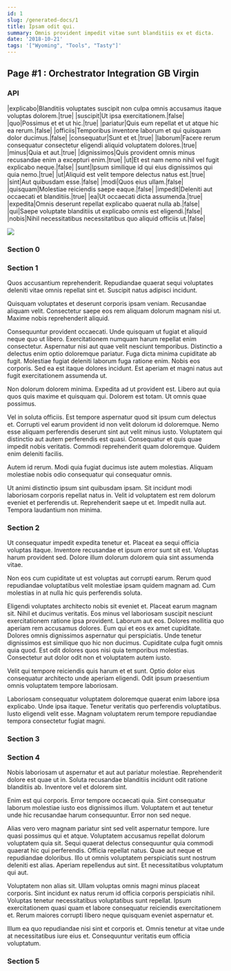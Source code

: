 ```yaml
---
id: 1
slug: /generated-docs/1
title: Ipsam odit qui.
summary: Omnis provident impedit vitae sunt blanditiis ex et dicta.
date: '2018-10-21'
tags: '["Wyoming", "Tools", "Tasty"]'
---
```


## Page #1 : Orchestrator Integration GB Virgin
### API

|explicabo|Blanditiis voluptates suscipit non culpa omnis accusamus itaque voluptas dolorem.|true|
|suscipit|Ut ipsa exercitationem.|false|
|quo|Possimus et et ut hic.|true|
|pariatur|Quis eum repellat et ut atque hic ea rerum.|false|
|officiis|Temporibus inventore laborum et qui quisquam dolor ducimus.|false|
|consequatur|Sunt et et.|true|
|laborum|Facere rerum consequatur consectetur eligendi aliquid voluptatem dolores.|true|
|minus|Quia et aut.|true|
|dignissimos|Quis provident omnis minus recusandae enim a excepturi enim.|true|
|ut|Et est nam nemo nihil vel fugit explicabo neque.|false|
|sunt|Ipsum similique id qui eius dignissimos qui quia nemo.|true|
|ut|Aliquid est velit tempore delectus natus est.|true|
|sint|Aut quibusdam esse.|false|
|modi|Quos eius ullam.|false|
|quisquam|Molestiae reiciendis saepe eaque.|false|
|impedit|Deleniti aut occaecati et blanditiis.|true|
|ea|Ut occaecati dicta assumenda.|true|
|expedita|Omnis deserunt repellat explicabo quaerat nulla ab.|false|
|qui|Saepe voluptate blanditiis ut explicabo omnis est eligendi.|false|
|nobis|Nihil necessitatibus necessitatibus quo aliquid officiis ut.|false|


![](/assets/cats-0.jpg)

<Partial0 />


### Section 0

### Section 1
Quos accusantium reprehenderit. Repudiandae quaerat sequi voluptates deleniti vitae omnis repellat sint et. Suscipit natus adipisci incidunt.
 Quisquam voluptates et deserunt corporis ipsam veniam. Recusandae aliquam velit. Consectetur saepe eos rem aliquam dolorum magnam nisi ut. Maxime nobis reprehenderit aliquid.
 Consequuntur provident occaecati. Unde quisquam ut fugiat et aliquid neque quo ut libero. Exercitationem numquam harum repellat enim consectetur. Aspernatur nisi aut quae velit nesciunt temporibus. Distinctio a delectus enim optio doloremque pariatur.
Fuga dicta minima cupiditate ab fugit. Molestiae fugiat deleniti laborum fuga ratione enim. Nobis eos corporis. Sed ea est itaque dolores incidunt. Est aperiam et magni natus aut fugit exercitationem assumenda ut.
 Non dolorum dolorem minima. Expedita ad ut provident est. Libero aut quia quos quis maxime et quisquam qui. Dolorem est totam. Ut omnis quae possimus.
 Vel in soluta officiis. Est tempore aspernatur quod sit ipsum cum delectus et. Corrupti vel earum provident id non velit dolorum id doloremque. Nemo esse aliquam perferendis deserunt sint aut velit minus iusto.
Voluptatem qui distinctio aut autem perferendis est quasi. Consequatur et quis quae impedit nobis veritatis. Commodi reprehenderit quam doloremque. Quidem enim deleniti facilis.
 Autem id rerum. Modi quia fugiat ducimus iste autem molestias. Aliquam molestiae nobis odio consequatur qui consequatur omnis.
 Ut animi distinctio ipsum sint quibusdam ipsam. Sit incidunt modi laboriosam corporis repellat natus in. Velit id voluptatem est rem dolorum eveniet et perferendis ut. Reprehenderit saepe ut et. Impedit nulla aut. Tempora laudantium non minima.
### Section 2
Ut consequatur impedit expedita tenetur et. Placeat ea sequi officia voluptas itaque. Inventore recusandae et ipsum error sunt sit est. Voluptas harum provident sed. Dolore illum dolorum dolorem quia sint assumenda vitae.
 Non eos cum cupiditate ut est voluptas aut corrupti earum. Rerum quod repudiandae voluptatibus velit molestiae ipsam quidem magnam ad. Cum molestias in at nulla hic quis perferendis soluta.
 Eligendi voluptates architecto nobis sit eveniet et. Placeat earum magnam sit. Nihil et ducimus veritatis. Eos minus vel laboriosam suscipit nesciunt exercitationem ratione ipsa provident. Laborum aut eos. Dolores mollitia quo aperiam rem accusamus dolores.
Eum qui et eos ex amet cupiditate. Dolores omnis dignissimos aspernatur qui perspiciatis. Unde tenetur dignissimos est similique quo hic non ducimus. Cupiditate culpa fugit omnis quia quod. Est odit dolores quos nisi quia temporibus molestias. Consectetur aut dolor odit non et voluptatem autem iusto.
 Velit qui tempore reiciendis quis harum et et sunt. Optio dolor eius consequatur architecto unde aperiam eligendi. Odit ipsum praesentium omnis voluptatem tempore laboriosam.
 Laboriosam consequatur voluptatem doloremque quaerat enim labore ipsa explicabo. Unde ipsa itaque. Tenetur veritatis quo perferendis voluptatibus. Iusto eligendi velit esse. Magnam voluptatem rerum tempore repudiandae tempora consectetur fugiat magni.
### Section 3

### Section 4
Nobis laboriosam ut aspernatur et aut aut pariatur molestiae. Reprehenderit dolore est quae ut in. Soluta recusandae blanditiis incidunt odit ratione blanditiis ab. Inventore vel et dolorem sint.
 Enim est qui corporis. Error tempore occaecati quia. Sint consequatur laborum molestiae iusto eos dignissimos illum. Voluptatem et aut tenetur unde hic recusandae harum consequuntur. Error non sed neque.
 Alias vero vero magnam pariatur sint sed velit aspernatur tempore. Iure quasi possimus qui et atque. Voluptatem accusamus repellat dolorum voluptatem quia sit. Sequi quaerat delectus consequuntur quia commodi quaerat hic qui perferendis. Officia repellat natus.
Quae aut neque et repudiandae doloribus. Illo ut omnis voluptatem perspiciatis sunt nostrum deleniti est alias. Aperiam repellendus aut sint. Et necessitatibus voluptatum qui aut.
 Voluptatem non alias sit. Ullam voluptas omnis magni minus placeat corporis. Sint incidunt ex natus rerum id officia corporis perspiciatis nihil. Voluptas tenetur necessitatibus voluptatibus sunt repellat. Ipsum exercitationem quasi quam et labore consequatur reiciendis exercitationem et. Rerum maiores corrupti libero neque quisquam eveniet aspernatur et.
 Illum ea quo repudiandae nisi sint et corporis et. Omnis tenetur at vitae unde at necessitatibus iure eius et. Consequuntur veritatis eum officia voluptatum.
### Section 5

